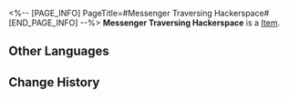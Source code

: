 <%-- [PAGE_INFO]
PageTitle=#Messenger Traversing Hackerspace#
[END_PAGE_INFO] --%>
{{Item Infobox
|id          = 81144
|image       = Item Messenger Traversing Hackerspace.png
|type        = 
|invCategory = 
|rarity      = 5
|effect      = 
|description = 
|source1     = [[Cavern of Corrosion: Alchemy Commission]]
}}
'''Messenger Traversing Hackerspace''' is a [[Item]].

==Other Languages==
{{Other Languages
|en   = Messenger Traversing Hackerspace
|zhs  = 骇域漫游的信使
|zht  = 駭域漫遊的信使
|ja   = 仮想空間を漫遊するメッセンジャー
|ko   = 가상공간을 누비는 메신저
|es   = Mensajero del espacio hackeado
|fr   = Messager du hackerspace
|ru   = Вестник, блуждающий в хакерском пространстве
|th   = Messenger Traversing Hackerspace
|vi   = Tín Sứ Du Ngoạn Không Gian Hacker
|de   = Bote im Hackerspace
|id   = Messenger Traversing Hackerspace
|pt   = Mensageira Atravessando o Hackerspace
}}

==Change History==
{{Change History|2.0}}